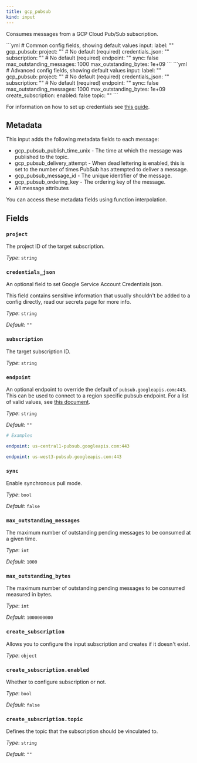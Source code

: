 ```yaml
---
title: gcp_pubsub
kind: input
---
```


Consumes messages from a GCP Cloud Pub/Sub subscription.


<Tabs>
<TabItem label="Common">
```yml
# Common config fields, showing default values
input:
  label: ""
  gcp_pubsub:
    project: "" # No default (required)
    credentials_json: ""
    subscription: "" # No default (required)
    endpoint: ""
    sync: false
    max_outstanding_messages: 1000
    max_outstanding_bytes: 1e+09
```
</TabItem>
<TabItem label="Advanced">
```yml
# Advanced config fields, showing default values
input:
  label: ""
  gcp_pubsub:
    project: "" # No default (required)
    credentials_json: ""
    subscription: "" # No default (required)
    endpoint: ""
    sync: false
    max_outstanding_messages: 1000
    max_outstanding_bytes: 1e+09
    create_subscription:
      enabled: false
      topic: ""
```
</TabItem>
</Tabs>

For information on how to set up credentials see [this guide](https://cloud.google.com/docs/authentication/production).

## Metadata

This input adds the following metadata fields to each message:

- gcp_pubsub_publish_time_unix - The time at which the message was published to the topic.
- gcp_pubsub_delivery_attempt - When dead lettering is enabled, this is set to the number of times PubSub has attempted to deliver a message.
- gcp_pubsub_message_id - The unique identifier of the message.
- gcp_pubsub_ordering_key - The ordering key of the message.
- All message attributes

You can access these metadata fields using function interpolation.


## Fields

### `project`

The project ID of the target subscription.


*Type*: `string`


### `credentials_json`

An optional field to set Google Service Account Credentials json.
<Aside type="caution" title="Sensitive Information">
	This field contains sensitive information that usually shouldn't be added to a config directly, read our secrets page for more info.
</Aside>



*Type*: `string`

*Default*: `""`

### `subscription`

The target subscription ID.


*Type*: `string`


### `endpoint`

An optional endpoint to override the default of `pubsub.googleapis.com:443`. This can be used to connect to a region specific pubsub endpoint. For a list of valid values, see [this document](https://cloud.google.com/pubsub/docs/reference/service_apis_overview#list_of_regional_endpoints).


*Type*: `string`

*Default*: `""`

```yml
# Examples

endpoint: us-central1-pubsub.googleapis.com:443

endpoint: us-west3-pubsub.googleapis.com:443
```

### `sync`

Enable synchronous pull mode.


*Type*: `bool`

*Default*: `false`

### `max_outstanding_messages`

The maximum number of outstanding pending messages to be consumed at a given time.


*Type*: `int`

*Default*: `1000`

### `max_outstanding_bytes`

The maximum number of outstanding pending messages to be consumed measured in bytes.


*Type*: `int`

*Default*: `1000000000`

### `create_subscription`

Allows you to configure the input subscription and creates if it doesn't exist.


*Type*: `object`


### `create_subscription.enabled`

Whether to configure subscription or not.


*Type*: `bool`

*Default*: `false`

### `create_subscription.topic`

Defines the topic that the subscription should be vinculated to.


*Type*: `string`

*Default*: `""`


